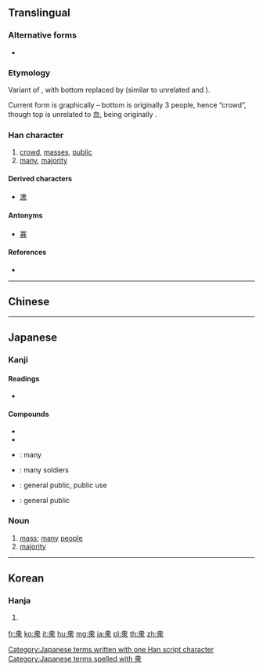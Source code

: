 {{character info/new}}
{{also|众|眾}}
==Translingual==
{{Han simplified forms|眾|衆|众}}

===Alternative forms===
* {{l|mul|眾}}

===Etymology===
Variant of {{m|mul|眾}}, with bottom replaced by {{m|mul|乑}} (similar to unrelated {{m|mul|衣}} and {{m|mul|𠂢}}).

Current form is graphically {{Han compound|血|乑|t2=crowd, multitude}} – bottom is originally 3 people, hence “crowd”, though top is unrelated to 血, being originally {{m|mul|罒||network|sc=Hani}}.

===Han character===
{{Han char|rn=143|rad=血|as=06|sn=12|four=2723.2|canj=HTHHO,HTOHO|ids=⿱血乑}}

# [[crowd]], [[masses]], [[public]]
# [[many]], [[majority]]

====Derived characters====
* [[潨]]

====Antonyms====
* {{sense|many}} [[寡]]

====References====
* {{Han ref|kx=1107.160|dkj=33981|dj=1569.170|hdz=53051.140|uh=8846|ud=34886}}

----

==Chinese==
{{zh-see|眾|v}}

----

==Japanese==

===Kanji===
{{ja-kanji|grade=6|rs=血06}}

====Readings====
* {{ja-readings|on=[[しゅう]] (''shū''), [[しゅ]] (''shu'')|kun=[[おおい]] (''ōi'')|nanori=}}

====Compounds====
* {{ja-r|衆議|しゅうぎ}}
* {{ja-r|衆議院|しゅうぎいん}}
* {{ja-r|衆多|しゅうた}}: many
* {{ja-r|衆兵|しゅうへい}}: many soldiers
* {{ja-r|公衆|こうしゅう}}: general public, public use
* {{ja-r|大衆|たいしゅう}}: general public

===Noun===
{{ja-noun|しゅう}}

# [[mass]]; [[many]] [[people]]
# [[majority]]

[[Category:Japanese terms written with one Han script character]]
[[Category:Japanese terms spelled with 衆]]
----

==Korean==

===Hanja===
{{ko-hanja|hangeul=중|eumhun=|rv=jung|mr=chung|y=cwung}}

# {{defn|lang=ko|sort=血06}}

[[fr:衆]]
[[ko:衆]]
[[it:衆]]
[[hu:衆]]
[[mg:衆]]
[[ja:衆]]
[[pl:衆]]
[[th:衆]]
[[zh:衆]]